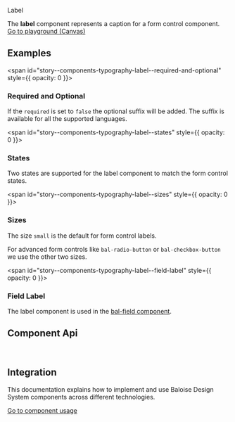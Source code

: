 
<bal-doc-banner id="story--components-typography-label--basic">Label</bal-doc-banner>

<bal-doc-lead>
  The <b>label</b> component represents a caption for a form control component.
</bal-doc-lead>

<Canvas withSource="open">
  <Story id="components-typography-label--basic" />
</Canvas>

<bal-doc-app>
  <bal-button-group class="mb-large" position="center">
    <a class="button is-primary" href="?path=/story/components-typography-label--basic">
      Go to playground (Canvas)
    </a>
    <bal-doc-code-sandbox framework="angular" template={Basic.parameters.docs.source.code}></bal-doc-code-sandbox>
    <bal-doc-code-sandbox
      framework="html"
      template={Basic.parameters.docs.source.code}
      modules="label"
    ></bal-doc-code-sandbox>
  </bal-button-group>
</bal-doc-app>

## Examples

<span id="story--components-typography-label--required-and-optional" style={{ opacity: 0 }}></span>

### Required and Optional

If the `required` is set to `false` the optional suffix will be added. The suffix is available for all
the supported languages.

<Canvas>
  <Story id="components-typography-label--required-and-optional" />
</Canvas>

<span id="story--components-typography-label--states" style={{ opacity: 0 }}></span>

### States

Two states are supported for the label component to match the form control states.

<Canvas>
  <Story id="components-typography-label--states" />
</Canvas>

<span id="story--components-typography-label--sizes" style={{ opacity: 0 }}></span>

### Sizes

The size `small` is the default for form control labels.

For advanced form controls like `bal-radio-button` or `bal-checkbox-button` we use the other two sizes.

<Canvas>
  <Story id="components-typography-label--sizes" />
</Canvas>

<span id="story--components-typography-label--field-label" style={{ opacity: 0 }}></span>

### Field Label

The label component is used in the [bal-field component](?path=/docs/components-form-field--basic).

<Canvas>
  <Story id="components-typography-label--field-label" />
</Canvas>

## Component Api


<Description markdown={readme} />

<br />

## Integration

This documentation explains how to implement and use Baloise Design System components across different technologies.

<a class="button is-primary" href="?path=/docs/development-components--page">
  Go to component usage
</a>


<Description markdown={theming} />


<Description markdown={testing} />

<bal-doc-github link="/components/typography/bal-label/stories/bal-label.docs.mdx"></bal-doc-github>
